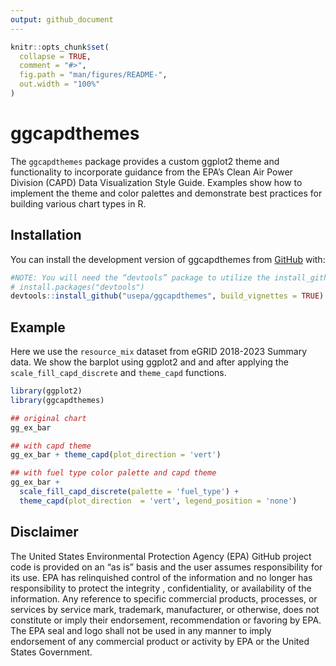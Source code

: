 ```yaml
---
output: github_document
---
```


<!-- README.md is generated from README.Rmd. Please edit that file -->

```r
knitr::opts_chunk$set(
  collapse = TRUE,
  comment = "#>",
  fig.path = "man/figures/README-",
  out.width = "100%"
)
```

# ggcapdthemes

<!-- badges: start -->
<!-- badges: end -->

The `ggcapdthemes` package provides a custom ggplot2 theme and functionality to incorporate guidance from the EPA's Clean Air Power Division (CAPD) Data Visualization Style Guide. Examples show how to implement the theme and color palettes and demonstrate best practices for building various chart types in R.

## Installation

You can install the development version of ggcapdthemes from [GitHub](https://github.com/) with:

```r
#NOTE: You will need the “devtools” package to utilize the install_github function
# install.packages("devtools")
devtools::install_github("usepa/ggcapdthemes", build_vignettes = TRUE)
```

## Example

Here we use the `resource_mix` dataset from eGRID 2018-2023 Summary data. We show the barplot using ggplot2 and and after applying the `scale_fill_capd_discrete` and `theme_capd` functions.

```r
library(ggplot2)
library(ggcapdthemes)

## original chart
gg_ex_bar

## with capd theme
gg_ex_bar + theme_capd(plot_direction = 'vert')

## with fuel type color palette and capd theme
gg_ex_bar +
  scale_fill_capd_discrete(palette = 'fuel_type') +
  theme_capd(plot_direction  = 'vert', legend_position = 'none') 
```

## Disclaimer

The United States Environmental Protection Agency (EPA) GitHub project code is provided on an "as is" basis and the user assumes responsibility for its use.  EPA has relinquished control of the information and no longer has responsibility to protect the integrity , confidentiality, or availability of the information.  Any reference to specific commercial products, processes, or services by service mark, trademark, manufacturer, or otherwise, does not constitute or imply their endorsement, recommendation or favoring by EPA.  The EPA seal and logo shall not be used in any manner to imply endorsement of any commercial product or activity by EPA or the United States Government.
